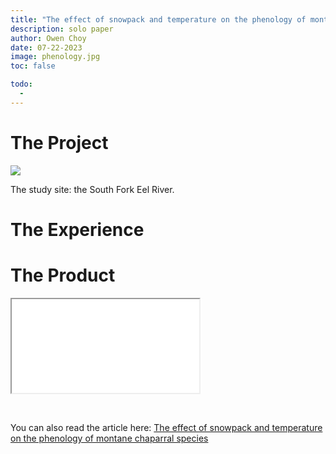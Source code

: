 ```yaml
---
title: "The effect of snowpack and temperature on the phenology of montane chaparral species"
description: solo paper
author: Owen Choy
date: 07-22-2023
image: phenology.jpg
toc: false

todo: 
  - 
---
```


# [The Project]{.red-text}


![](phenology.jpg)
<p class="caption">
The study site: the South Fork Eel River.
</p>



# [The Experience]{.red-text}


# [The Product]{.red-text}



<div class="resize">
<iframe src="The effect of snowpack and temperature on the phenology of montane chaparral species.pdf" class="iframe-style"></iframe>
</div>

<br>

You can also read the article here: [The effect of snowpack and temperature on the phenology of montane chaparral species](https://doi.org/10.21973/N3DW9D)